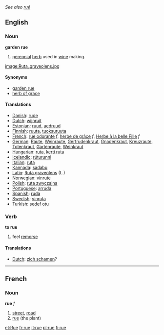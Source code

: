 {{rfc}}
''See also [[rué]]''
==English==
===Noun===
'''garden rue'''
# [[perennial]] [[herb]] used in [[wine]] making.

[[image:Ruta_graveolens.jpg]]

====Synonyms====
*[[garden rue]]
*[[herb of grace]]

====Translations====

*[[Danish]]: [[rude]]
*[[Dutch]]: [[wijnruit]]
*[[Estonian]]: [[ruud]], [[aedruud]]
*[[Finnish]]: [[ruuta]], [[tuoksuruuta]]
*[[French]]: [[rue odorante]] ''f'', [[herbe de grâce]] ''f'', [[Herbe à la belle Fille]] ''f''
*[[German]]: [[Raute]], [[Weinraute]], [[Gertrudenkraut]], [[Gnadenkraut]], [[Kreuzraute]], [[Totenkraut]], [[Gartenraute]], [[Weinkraut]]
*[[Hungarian]]: [[ruta]], [[kerti ruta]]
*[[Icelandic]]: [[rúturunni]]
*[[Italian]]: [[ruta]]
*[[Kannada]]: [[sadabu]]
*[[Latin]]: [[Ruta graveolens]] (L.)
*[[Norwegian]]: [[vinrute]]
*[[Polish]]: [[ruta zwyczajna]]
*[[Portuguese]]: [[arruda]]
*[[Spanish]]: [[ruda]]
*[[Swedish]]: [[vinruta]]
*[[Turkish]]: [[sedef otu]]

===Verb===
'''to rue'''
# feel [[remorse]]

====Translations====
*[[Dutch]]: [[zich schamen]]?

----

==French==
===Noun===
'''rue'''  ''f''

# [[street]], [[road]]
# [[rue]] (the plant)

[[et:Rue]]
[[fr:rue]]
[[it:rue]]
[[pl:rue]]
[[fi:rue]]